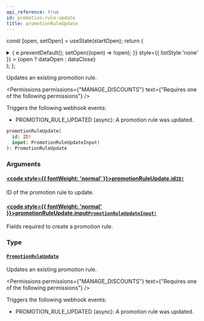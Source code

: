```yaml
---
api_reference: true
id: promotion-rule-update
title: promotionRuleUpdate
---
```






const [open, setOpen] = useState(startOpen);
return (
<details {...(open ? { open: true } : {})} className="details" style={{ border:'none', boxShadow:'none', background:'var(--ifm-background-color)' }}>
<summary
onClick={(e) => {
e.preventDefault();
setOpen((open) => !open);
}}
style={{ listStyle:'none' }} >
{open ? dataOpen : dataClose}
</summary>
{open && children}
</details>
);
};

Updates an existing promotion rule.


<Permissions permissions={"MANAGE_DISCOUNTS"} text={"Requires one of the following permissions"} />


Triggers the following webhook events:

- PROMOTION_RULE_UPDATED (async): A promotion rule was updated.

```graphql
promotionRuleUpdate(
  id: ID!
  input: PromotionRuleUpdateInput!
): PromotionRuleUpdate
```

### Arguments

#### [<code style={{ fontWeight: 'normal' }}>promotionRuleUpdate.<b>id</b></code>](#)<Bullet />[`ID!`](../../../api-reference/miscellaneous/scalars/id.mdx) <Badge class="badge badge--secondary" text="non-null"/> <Badge class="badge badge--secondary" text="scalar"/> <Badge class="badge badge--secondary" text="miscellaneous"/>

ID of the promotion rule to update.

#### [<code style={{ fontWeight: 'normal' }}>promotionRuleUpdate.<b>input</b></code>](#)<Bullet />[`PromotionRuleUpdateInput!`](../../../api-reference/miscellaneous/inputs/promotion-rule-update-input.mdx) <Badge class="badge badge--secondary" text="non-null"/> <Badge class="badge badge--secondary" text="input"/> <Badge class="badge badge--secondary" text="miscellaneous"/>

Fields required to create a promotion rule.

### Type

#### [`PromotionRuleUpdate`](../../../api-reference/discounts/objects/promotion-rule-update.mdx) <Badge class="badge badge--secondary" text="object"/> <Badge class="badge badge--secondary" text="discounts"/>

Updates an existing promotion rule.


<Permissions permissions={"MANAGE_DISCOUNTS"} text={"Requires one of the following permissions"} />


Triggers the following webhook events:

- PROMOTION_RULE_UPDATED (async): A promotion rule was updated.

